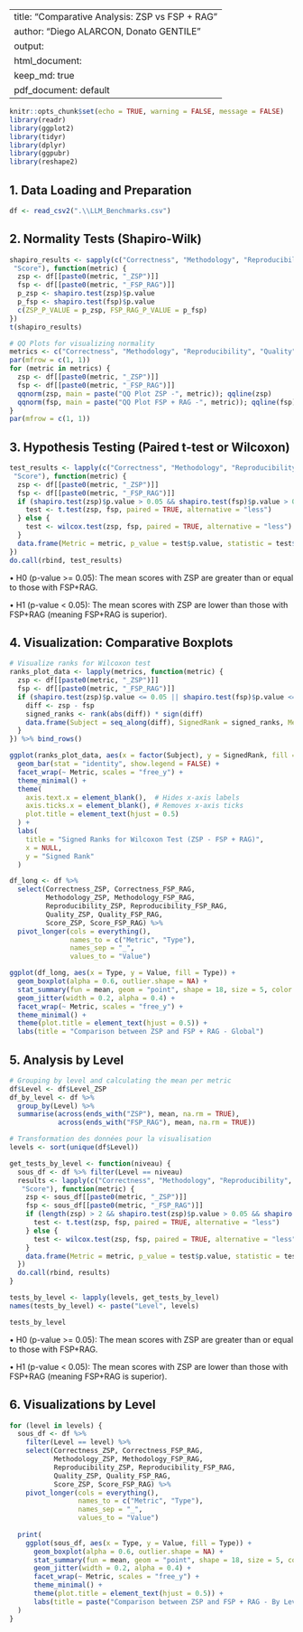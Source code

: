 
---
title: "Comparative Analysis: ZSP vs FSP + RAG"
author: "Diego ALARCON, Donato GENTILE"
output:
  html_document:
    keep_md: true
  pdf_document: default
---

```r
knitr::opts_chunk$set(echo = TRUE, warning = FALSE, message = FALSE)
library(readr)
library(ggplot2)
library(tidyr)
library(dplyr)
library(ggpubr)
library(reshape2)
```

## 1. Data Loading and Preparation

```r
df <- read_csv2(".\\LLM_Benchmarks.csv")
```

## 2. Normality Tests (Shapiro-Wilk)
```r
shapiro_results <- sapply(c("Correctness", "Methodology", "Reproducibility", "Quality",
 "Score"), function(metric) {
  zsp <- df[[paste0(metric, "_ZSP")]]
  fsp <- df[[paste0(metric, "_FSP_RAG")]]
  p_zsp <- shapiro.test(zsp)$p.value
  p_fsp <- shapiro.test(fsp)$p.value
  c(ZSP_P_VALUE = p_zsp, FSP_RAG_P_VALUE = p_fsp)
})
t(shapiro_results)

# QQ Plots for visualizing normality
metrics <- c("Correctness", "Methodology", "Reproducibility", "Quality", "Score")
par(mfrow = c(1, 1))
for (metric in metrics) {
  zsp <- df[[paste0(metric, "_ZSP")]]
  fsp <- df[[paste0(metric, "_FSP_RAG")]]
  qqnorm(zsp, main = paste("QQ Plot ZSP -", metric)); qqline(zsp)
  qqnorm(fsp, main = paste("QQ Plot FSP + RAG -", metric)); qqline(fsp)
}
par(mfrow = c(1, 1))
```

## 3. Hypothesis Testing (Paired t-test or Wilcoxon)

```r
test_results <- lapply(c("Correctness", "Methodology", "Reproducibility", "Quality",
 "Score"), function(metric) {
  zsp <- df[[paste0(metric, "_ZSP")]]
  fsp <- df[[paste0(metric, "_FSP_RAG")]]
  if (shapiro.test(zsp)$p.value > 0.05 && shapiro.test(fsp)$p.value > 0.05) {
    test <- t.test(zsp, fsp, paired = TRUE, alternative = "less")
  } else {
    test <- wilcox.test(zsp, fsp, paired = TRUE, alternative = "less")
  }
  data.frame(Metric = metric, p_value = test$p.value, statistic = test$statistic)
})
do.call(rbind, test_results)
```

• H0 (p-value >= 0.05): The mean scores with ZSP are greater than or equal to those with FSP+RAG.

• H1 (p-value < 0.05): The mean scores with ZSP are lower than those with FSP+RAG (meaning FSP+RAG is superior).

## 4. Visualization: Comparative Boxplots

```r
# Visualize ranks for Wilcoxon test
ranks_plot_data <- lapply(metrics, function(metric) {
  zsp <- df[[paste0(metric, "_ZSP")]]
  fsp <- df[[paste0(metric, "_FSP_RAG")]]
  if (shapiro.test(zsp)$p.value <= 0.05 || shapiro.test(fsp)$p.value <= 0.05) {
    diff <- zsp - fsp
    signed_ranks <- rank(abs(diff)) * sign(diff)
    data.frame(Subject = seq_along(diff), SignedRank = signed_ranks, Metric = metric)
  }
}) %>% bind_rows()

ggplot(ranks_plot_data, aes(x = factor(Subject), y = SignedRank, fill = Metric)) +
  geom_bar(stat = "identity", show.legend = FALSE) +
  facet_wrap(~ Metric, scales = "free_y") +
  theme_minimal() +
  theme(
    axis.text.x = element_blank(),  # Hides x-axis labels
    axis.ticks.x = element_blank(), # Removes x-axis ticks
    plot.title = element_text(hjust = 0.5)
  ) +
  labs(
    title = "Signed Ranks for Wilcoxon Test (ZSP - FSP + RAG)",
    x = NULL,
    y = "Signed Rank"
  )

df_long <- df %>%
  select(Correctness_ZSP, Correctness_FSP_RAG,
         Methodology_ZSP, Methodology_FSP_RAG,
         Reproducibility_ZSP, Reproducibility_FSP_RAG,
         Quality_ZSP, Quality_FSP_RAG,
         Score_ZSP, Score_FSP_RAG) %>%
  pivot_longer(cols = everything(),
               names_to = c("Metric", "Type"),
               names_sep = "_",
               values_to = "Value")

ggplot(df_long, aes(x = Type, y = Value, fill = Type)) +
  geom_boxplot(alpha = 0.6, outlier.shape = NA) +
  stat_summary(fun = mean, geom = "point", shape = 18, size = 5, color = "white", position = position_dodge(width = 0.75)) +
  geom_jitter(width = 0.2, alpha = 0.4) +
  facet_wrap(~ Metric, scales = "free_y") +
  theme_minimal() +
  theme(plot.title = element_text(hjust = 0.5)) +
  labs(title = "Comparison between ZSP and FSP + RAG - Global")
```

## 5. Analysis by Level

```r
# Grouping by level and calculating the mean per metric
df$Level <- df$Level_ZSP
df_by_level <- df %>%
  group_by(Level) %>%
  summarise(across(ends_with("ZSP"), mean, na.rm = TRUE),
            across(ends_with("FSP_RAG"), mean, na.rm = TRUE))

# Transformation des données pour la visualisation
levels <- sort(unique(df$Level))

get_tests_by_level <- function(niveau) {
  sous_df <- df %>% filter(Level == niveau)
  results <- lapply(c("Correctness", "Methodology", "Reproducibility", "Quality",
   "Score"), function(metric) {
    zsp <- sous_df[[paste0(metric, "_ZSP")]]
    fsp <- sous_df[[paste0(metric, "_FSP_RAG")]]
    if (length(zsp) > 2 && shapiro.test(zsp)$p.value > 0.05 && shapiro.test(fsp)$p.value > 0.05) {
      test <- t.test(zsp, fsp, paired = TRUE, alternative = "less")
    } else {
      test <- wilcox.test(zsp, fsp, paired = TRUE, alternative = "less")
    }
    data.frame(Metric = metric, p_value = test$p.value, statistic = test$statistic)
  })
  do.call(rbind, results)
}

tests_by_level <- lapply(levels, get_tests_by_level)
names(tests_by_level) <- paste("Level", levels)

tests_by_level
```
• H0 (p-value >= 0.05): The mean scores with ZSP are greater than or equal to those with FSP+RAG.

• H1 (p-value < 0.05): The mean scores with ZSP are lower than those with FSP+RAG (meaning FSP+RAG is superior).

## 6. Visualizations by Level

```r
for (level in levels) {
  sous_df <- df %>%
    filter(Level == level) %>%
    select(Correctness_ZSP, Correctness_FSP_RAG,
           Methodology_ZSP, Methodology_FSP_RAG,
           Reproducibility_ZSP, Reproducibility_FSP_RAG,
           Quality_ZSP, Quality_FSP_RAG,
           Score_ZSP, Score_FSP_RAG) %>%
    pivot_longer(cols = everything(),
                 names_to = c("Metric", "Type"),
                 names_sep = "_",
                 values_to = "Value")
  
  print(
    ggplot(sous_df, aes(x = Type, y = Value, fill = Type)) +
      geom_boxplot(alpha = 0.6, outlier.shape = NA) +
      stat_summary(fun = mean, geom = "point", shape = 18, size = 5, color = "white", position = position_dodge(width = 0.75)) +
      geom_jitter(width = 0.2, alpha = 0.4) +
      facet_wrap(~ Metric, scales = "free_y") +
      theme_minimal() +
      theme(plot.title = element_text(hjust = 0.5)) +
      labs(title = paste("Comparison between ZSP and FSP + RAG - By Level", level))
  )
}
```